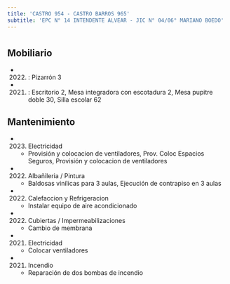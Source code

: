 ```yaml
---
title: 'CASTRO 954 - CASTRO BARROS 965'
subtitle: 'EPC N° 14 INTENDENTE ALVEAR - JIC N° 04/06° MARIANO BOEDO'
---
```


#


## Mobiliario

*  (2022) : Pizarrón 3 

*  (2021) : Escritorio 2, Mesa integradora con escotadura 2, Mesa pupitre doble 30, Silla escolar 62 





## Mantenimiento

*  (2023) Electricidad 
    + Provisión y colocacion de ventiladores, Prov. Coloc Espacios Seguros, Provisión y colocacion de ventiladores

*  (2022) Albañileria / Pintura 
    + Baldosas vinílicas para 3 aulas, Ejecución de contrapiso en 3 aulas

*  (2022) Calefaccion y Refrigeracion 
    + Instalar equipo de aire acondicionado

*  (2022) Cubiertas / Impermeabilizaciones 
    + Cambio de membrana

*  (2021) Electricidad 
    + Colocar ventiladores

*  (2021) Incendio 
    + Reparación de dos bombas de incendio



